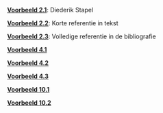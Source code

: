\providecommand{\Pageref}[1]{\hfill p.\pageref{#1}}
 [**Voorbeeld 2.1**](bronnen.qmd#diederik-stapel): Diederik Stapel\Pageref{diederik-stapel}

 [**Voorbeeld 2.2**](bronnen.qmd#korte-referentie-in-tekst): Korte referentie in tekst\Pageref{korte-referentie-in-tekst}

 [**Voorbeeld 2.3**](bronnen.qmd#volledige-referentie-in-de-bibliografie): Volledige referentie in de bibliografie\Pageref{volledige-referentie-in-de-bibliografie}

 [**Voorbeeld 4.1**](rapporteren.qmd#Example-4.1)\Pageref{Example-4.1}

 [**Voorbeeld 4.2**](rapporteren.qmd#Example-4.2)\Pageref{Example-4.2}

 [**Voorbeeld 4.3**](rapporteren.qmd#Example-4.3)\Pageref{Example-4.3}

 [**Voorbeeld 10.1**](tool-data-analyse.qmd#Example-10.1)\Pageref{Example-10.1}

 [**Voorbeeld 10.2**](tool-data-analyse.qmd#Example-10.2)\Pageref{Example-10.2}
